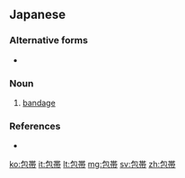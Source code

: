 ==Japanese==
{{ja-kanjitab|ほう|たい|yomi=on}}

===Alternative forms===
* {{l/ja|繃帯}}

===Noun===
{{ja-noun|ほうたい}}

# [[bandage]]

===References===
* {{R:Shogakukan}}

[[ko:包帯]]
[[it:包帯]]
[[lt:包帯]]
[[mg:包帯]]
[[sv:包帯]]
[[zh:包帯]]